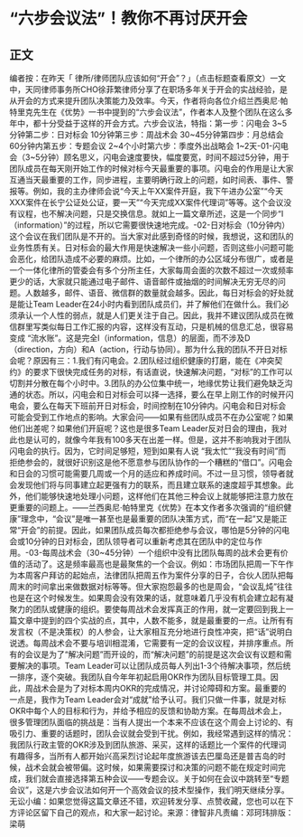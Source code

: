 # “六步会议法”！教你不再讨厌开会
## 正文
编者按：在昨天「 律所/律师团队应该如何“开会”？」（点击标题查看原文）一文中，天同律师事务所CHO徐菲繁律师分享了在职场多年关于开会的实战经验，是从开会的方式来提升团队决策能力及效率。今天，作者将向各位介绍兰西奥尼·帕特里克先生在《优势》一书中提到的“六步会议法”，作者本人及整个团队在这么多年中，都十分受益于这样的开会方式。六步会议法，特指：第一步：闪电会     3~5分钟第二步：日对标会   10分钟第三步：周战术会   30~45分钟第四步：月总结会   60分钟内第五步：专题会议   2~4个小时第六步：季度外出战略会 1~2天-01-闪电会（3~5分钟）顾名思义，闪电会速度要快，幅度要宽，时间不超过5分钟，用于团队成员在每天刚开始工作的时候对标今天最重要的事项。闪电会的作用是让大家互通当天最重要的工作，同步进程，主要明确行政上的问题，如时间表、事件、警报等。例如，我的主办律师会说“今天上午XX案件开庭，我下午进办公室”“今天XXX案件在长宁公证处公证，要一天”“今天完成XX案件代理词”等等。这个会议没有议程，也不解决问题，只是交换信息。就如上一篇文章所述，这是一个同步“I（information）”的过程，所以它需要很快速地完成。-02-日对标会（10分钟内）这个会议在我们团队是不开的。当大家对此感到奇怪的时候，我想说，这和团队的业务性质有关。日对标会的最大作用是快速解决一些小问题，否则这些小问题可能会恶化，给团队造成不必要的麻烦。比如，一个律所的办公区域分布很广，或者是一个一体化律所的管委会有多个分所主任，大家每周会面的次数不超过一次或频率更少的话，大家就只能通过电子邮件、语音邮件或抽烟的时间解决无穷无尽的问题。人数越多，邮件、语音、微信群的数量就会越多。因此，每日对标会的好处就是能让Team Leader在24小时内看到团队成员们，并了解他们在做什么。我们必须承认一个人性的弱点，就是人们更关注于自己。因此，我并不建议团队成员在微信群里写类似每日工作汇报的内容，这样没有互动，只是机械的信息汇总，很容易变成 “流水账”。这是完全I（information，信息）的层面，而不涉及D（direction，方向）和A（action，行动与协同）。那为什么我的团队不开日对标会呢？原因有三：1.我们有闪电会。2.团队经过组织健康的打磨，能在《冲突契约》的要求下很快完成任务的对标，有话直说，快速解决问题，“对标”的工作可以切割并分散在每个小时中。3.团队的办公位集中统一，地缘优势让我们避免缺乏沟通的状态。所以，闪电会和日对标会可以择一选择，要么在早上刚工作的时候开闪电会，要么在每天下班前开日对标会，时间控制在10分钟内。闪电会和日对标会可能会受到工作地点的影响。大家会问——如果有些团队成员不在办公室呢？如果他们出差呢？如果他们开庭呢？这也是很多Team Leader反对日会的理由，我对此也是认可的，就像今年我有100多天在出差一样。但是，这并不影响我对于团队闪电会的执行。因为，它时间足够短，短到如果有人说 “我太忙”“我没有时间”而拒绝参会的，就很好识别这是他不愿意参与团队协作的一个糟糕的“借口”。闪电会和日会的习惯可能需要几周或一个月的适应和养成时间。不过一旦习惯，领导者就会发现他们将与同事建立起更强有力的联系，而且建立联系的速度超乎其想象。此外，他们能够快速地处理小问题，这样他们在其他三种会议上就能够把注意力放在更重要的问题上。——兰西奥尼·帕特里克《优势》在本文作者多次强调的“组织健康”理念中，“会议”是唯一甚至也是最重要的团队决策方式，而“在一起”又是能正常“开会”的前提。因此，如果团队成员每次都拒绝参与会议，哪怕是5分钟的闪电会或10分钟的日对标会，团队领导者可以重新考虑其在团队中的定位与作用。-03-每周战术会（30~45分钟）一个组织中没有比团队每周的战术会更有价值的活动了。这是频率最高也是最聚焦的一个会议。例如：市场团队把周一下午作为本周客户拜访的起始点，法律团队把周五作为案件分享的日子，合伙人团队把每周末的时间拿出来做数据对标等等。但大家抱怨最多的也是周会，“会议乱炖”往往也是在这个时候发生。如果周会没有效果的话，就意味着几乎没有机会建立起有凝聚力的团队或健康的组织。要使每周战术会发挥真正的作用，就一定要回到我上一篇文章中提到的四个实战的点，其中，人数不能多，就是最重要的一点。让所有有发言权（不是决策权）的人参会，让大家相互充分地进行良性冲突，把“话”说明白说透。每周战术会不要与培训相混淆，它需要有一定的会议议程，并排序重点。所有的会议是为了“解决问题”而开设的，而“解决问题”的前提是这次会议有议题和需要解决的事项。Team Leader可以让团队成员每人列出1-3个待解决事项，然后统一排序，逐个突破。我团队自今年年初起启用OKR作为团队目标管理工具。因此，周战术会是为了对标本周内OKR的完成情况，并讨论障碍和方案。最重要的一点是，我作为Team Leader会对“成就”给予认可。我们只做一件事，就是对标OKR中每个人的目标和行为，并给予相应的反馈和协助方案。在每周战术会上，很多管理团队面临的挑战是：当有人提出一个本来不应该在这个周会上讨论的、有吸引力、重要的话题时，团队会议就会受到干扰。例如，我经常遇到这样的情况：我团队行政主管的OKR涉及到团队旅游、采买，这样的话题比一个案件的代理词有趣得多，当所有人都开始兴高采烈讨论起年度旅游该去巴厘岛还是普吉岛的时候，战术会就会被带偏。这时候，如果需要探讨和决策的问题不能在规定时间完成，我们就会直接选择第五种会议——专题会议。关于如何在会议中跳转至“专题会议”，这是六步会议法如何开一个高效会议的技术型操作，我们明天继续分享。无讼小编：如果您觉得这篇文章还不错，欢迎转发分享、点赞收藏，您也可以在下方评论区留下自己的观点，和大家一起讨论。来源：律智非凡责编：邓珂玮排版：梁萌